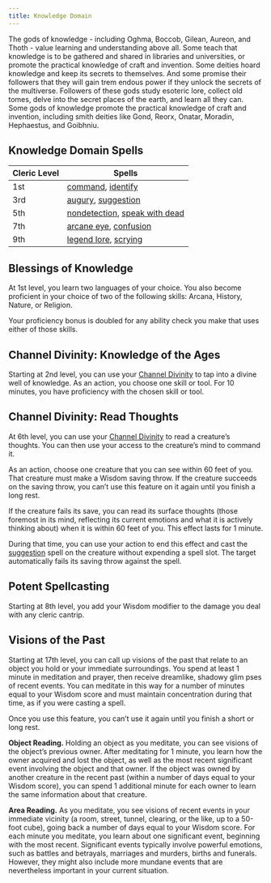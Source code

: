 ```yaml
---
title: Knowledge Domain
---
```


The gods of knowledge - including Oghma, Boccob, Gilean, Aureon, and Thoth - value learning and understanding above all. Some teach that knowledge is to be gathered and shared in libraries and universities, or promote the practical knowledge of craft and invention. Some deities hoard knowledge and keep its secrets to themselves. And some promise their followers that they will gain trem endous power if they unlock the secrets of the multiverse. Followers of these gods study esoteric lore, collect old tomes, delve into the secret places of the earth, and learn all they can. Some gods of knowledge promote the practical knowledge of craft and invention, including smith deities like Gond, Reorx, Onatar, Moradin, Hephaestus, and Goibhniu.

## Knowledge Domain Spells

| Cleric Level | Spells                                                                                                                       |
| ------------ | ---------------------------------------------------------------------------------------------------------------------------- |
| 1st          | [command](_/kompendium/dnd5/spells?name=command), [identify](_/kompendium/dnd5/spells?name=identify)                         |
| 3rd          | [augury](_/kompendium/dnd5/spells?name=augury), [suggestion](_/kompendium/dnd5/spells?name=suggestion)                       |
| 5th          | [nondetection](_/kompendium/dnd5/spells?name=nondetection), [speak with dead](_/kompendium/dnd5/spells?name=speak+with+dead) |
| 7th          | [arcane eye](_/kompendium/dnd5/spells?name=arcane+eye), [confusion](_/kompendium/dnd5/spells?name=confusion)                 |
| 9th          | [legend lore](_/kompendium/dnd5/spells?name=legend+lore), [scrying](_/kompendium/dnd5/spells?name=scrying)                   |

## Blessings of Knowledge

At 1st level, you learn two languages of your choice. You also become proficient in your choice of two of the following skills: Arcana, History, Nature, or Religion.

Your proficiency bonus is doubled for any ability check you make that uses either of those skills.

## Channel Divinity: Knowledge of the Ages

Starting at 2nd level, you can use your [Channel Divinity](_/kompendium/dnd5/classes/cleric#channel-divinity) to tap into a divine well of knowledge. As an action, you choose one skill or tool. For 10 minutes, you have proficiency with the chosen skill or tool.

## Channel Divinity: Read Thoughts

At 6th level, you can use your [Channel Divinity](_/kompendium/dnd5/classes/cleric#channel-divinity) to read a creature’s thoughts. You can then use your access to the creature’s mind to command it.

As an action, choose one creature that you can see within 60 feet of you. That creature must make a Wisdom saving throw. If the creature succeeds on the saving throw, you can’t use this feature on it again until you finish a long rest.

If the creature fails its save, you can read its surface thoughts (those foremost in its mind, reflecting its current emotions and what it is actively thinking about) when it is within 60 feet of you. This effect lasts for 1 minute.

During that time, you can use your action to end this effect and cast the [suggestion](_/kompendium/dnd5/spells?name=suggestion) spell on the creature without expending a spell slot. The target automatically fails its saving throw against the spell.

## Potent Spellcasting

Starting at 8th level, you add your Wisdom modifier to the damage you deal with any cleric cantrip.

## Visions of the Past

Starting at 17th level, you can call up visions of the past that relate to an object you hold or your immediate surroundings. You spend at least 1 minute in meditation and prayer, then receive dreamlike, shadowy glim pses of recent events. You can meditate in this way for a number of minutes equal to your Wisdom score and must maintain concentration during that time, as if you were casting a spell.

Once you use this feature, you can’t use it again until you finish a short or long rest.

**Object Reading.** Holding an object as you meditate, you can see visions of the object’s previous owner. After meditating for 1 minute, you learn how the owner acquired and lost the object, as well as the most recent significant event involving the object and that owner. If the object was owned by another creature in the recent past (within a number of days equal to your Wisdom score), you can spend 1 additional minute for each owner to learn the same information about that creature.

**Area Reading.** As you meditate, you see visions of recent events in your immediate vicinity (a room, street, tunnel, clearing, or the like, up to a 50-foot cube), going back a number of days equal to your Wisdom score. For each minute you meditate, you learn about one significant event, beginning with the most recent. Significant events typically involve powerful emotions, such as battles and betrayals, marriages and murders, births and funerals. However, they might also include more mundane events that are nevertheless important in your current situation.
